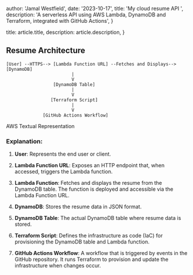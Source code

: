 
  author: 'Jamal Westfield',
  date: '2023-10-17',
  title: 'My cloud resume API ',
  description:
    'A serverless API using AWS Lambda, DynamoDB and Terraform, integrated with GitHub Actions',
}

  title: article.title,
  description: article.description,
}



## Resume Architecture

```mermaid
[User] --HTTPS--> [Lambda Function URL] --Fetches and Displays--> [DynamoDB]
                         |
                         V
                  [DynamoDB Table]
                         |
                         V
                 [Terraform Script]
                         |
                         V
              [GitHub Actions Workflow]
```
<div>
  <p style={{ textAlign: 'center', marginTop: '10px' }}>AWS Textual Representation</p>
</div>

### Explanation:

1. **User**: Represents the end user or client.

2. **Lambda Function URL**: Exposes an HTTP endpoint that, when accessed, triggers the Lambda function.

3. **Lambda Function**: Fetches and displays the resume from the DynamoDB table. The function is deployed and accessible via the Lambda Function URL.

4. **DynamoDB**: Stores the resume data in JSON format.

5. **DynamoDB Table**: The actual DynamoDB table where resume data is stored.

6. **Terraform Script**: Defines the infrastructure as code (IaC) for provisioning the DynamoDB table and Lambda function.

7. **GitHub Actions Workflow**: A workflow that is triggered by events in the GitHub repository. It runs Terraform to provision and update the infrastructure when changes occur.
